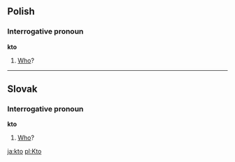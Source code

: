 ==Polish==
===Interrogative pronoun===
'''kto'''
# [[Who]]?

----

==Slovak==
===Interrogative pronoun===
'''kto'''
# [[Who]]?

[[ja:kto]]
[[pl:Kto]]